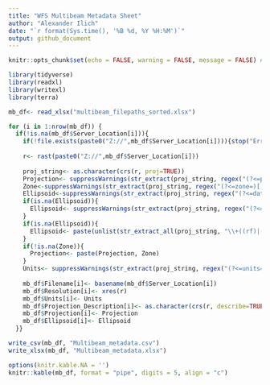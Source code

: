 ```yaml
---
title: "WFS Multibeam Metadata Sheet"
author: "Alexander Ilich"
date: "`r format(Sys.time(), '%B %d, %Y %H:%M')`"
output: github_document
---
```


```r
knitr::opts_chunk$set(echo = FALSE, warning = FALSE, message = FALSE) #Default chunk options
```


```r
library(tidyverse)
library(readxl)
library(writexl)
library(terra)

mb_df<- read_xlsx("multibeam_filepaths_sorted.xlsx")

for (i in 1:nrow(mb_df)) {
  if(!is.na(mb_df$Server_Location[i])){
    if(!file.exists(paste0("Z://",mb_df$Server_Location[i]))){stop("Error: File does not exist")}
    
    r<- rast(paste0("Z://",mb_df$Server_Location[i]))
    
    proj_string<- as.character(crs(r, proj=TRUE))
    Projection<- suppressWarnings(str_extract(proj_string, regex("(?<=proj=)[[:alpha:]]+", perl=TRUE)))
    Zone<-suppressWarnings(str_extract(proj_string, regex("(?<=zone=)[[:digit:]]+", perl=TRUE)))
    Ellipsoid<-suppressWarnings(str_extract(proj_string, regex("(?<=datum=)[[:alnum:]]+", perl=TRUE)))
    if(is.na(Ellipsoid)){
      Ellipsoid<- suppressWarnings(str_extract(proj_string, regex("(?<=ellps=)[[:alnum:]]+", perl=TRUE)))
    }
    if(is.na(Ellipsoid)){
      Ellipsoid<- paste(unlist(str_extract_all(proj_string, "\\+((rf)|(f)|(a)|(b))=[^ ]+")), collapse = " ")
    }
    if(!is.na(Zone)){
      Projection<- paste(Projection, Zone)
    }
    Units<- suppressWarnings(str_extract(proj_string, regex("(?<=units=)[[:alpha:]]+", perl=TRUE)))
    
    mb_df$Filename[i]<- basename(mb_df$Server_Location[i])
    mb_df$Resolution[i]<- xres(r)
    mb_df$Units[i]<- Units
    mb_df$Projection_Description[i]<- as.character(crs(r, describe=TRUE, parse=TRUE)[1])
    mb_df$Projection[i]<- Projection
    mb_df$Ellipsoid[i]<- Ellipsoid
  }}

write_csv(mb_df, "Multibeam_metadata.csv")
write_xlsx(mb_df, "Multibeam_metadata.xlsx")
```

```r
options(knitr.kable.NA = '')
knitr::kable(mb_df, format = "pipe", digits = 5, align = "c")
```

